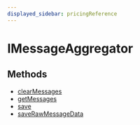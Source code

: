 ```yaml
---
displayed_sidebar: pricingReference
---
```



# IMessageAggregator

## Methods

- [clearMessages](../../IMessageAggregator/methods/pricing.IMessageAggregator.clearMessages/page.mdx)
- [getMessages](../../IMessageAggregator/methods/pricing.IMessageAggregator.getMessages/page.mdx)
- [save](../../IMessageAggregator/methods/pricing.IMessageAggregator.save/page.mdx)
- [saveRawMessageData](../../IMessageAggregator/methods/pricing.IMessageAggregator.saveRawMessageData/page.mdx)
